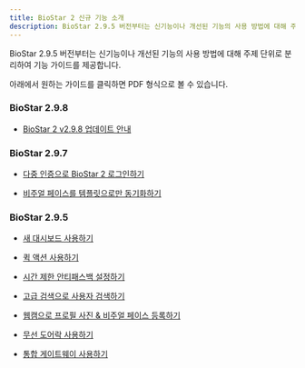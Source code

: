 ```yaml
---
title: BioStar 2 신규 기능 소개
description: BioStar 2.9.5 버전부터는 신기능이나 개선된 기능의 사용 방법에 대해 주제 단위로 분리하여 기능 가이드를 제공합니다.
---
```


BioStar 2.9.5 버전부터는 신기능이나 개선된 기능의 사용 방법에 대해 주제 단위로 분리하여 기능 가이드를 제공합니다.

아래에서 원하는 가이드를 클릭하면 PDF 형식으로 볼 수 있습니다.

### BioStar 2.9.8

  * [BioStar 2 v2.9.8 업데이트 안내](298)

### BioStar 2.9.7 

  * [다중 인증으로 BioStar 2 로그인하기](multi-factor-auth-for-login)

  * [비주얼 페이스를 템플릿으로만 동기화하기](visual-face-with-template)

### BioStar 2.9.5 

  * [새 대시보드 사용하기](new-dashboard)

  * [퀵 액션 사용하기](quick-action)

  * [시간 제한 안티패스백 설정하기](timed-apb)

  * [고급 검색으로 사용자 검색하기](advanced-search)

  * [웹캠으로 프로필 사진 & 비주얼 페이스 등록하기](user-photo-enroll-using-webcam)

  * [무선 도어락 사용하기](wireless-door-lock)

  * [통합 게이트웨이 사용하기](unified-gateway)